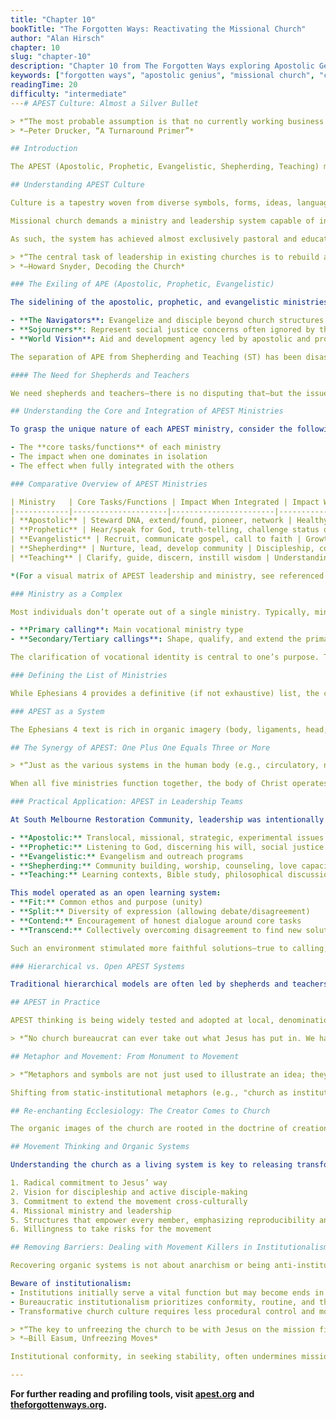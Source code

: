 ```yaml
---
title: "Chapter 10"
bookTitle: "The Forgotten Ways: Reactivating the Missional Church"
author: "Alan Hirsch"
chapter: 10
slug: "chapter-10"
description: "Chapter 10 from The Forgotten Ways exploring Apostolic Genius and missional church principles."
keywords: ["forgotten ways", "apostolic genius", "missional church", "church movements"]
readingTime: 20
difficulty: "intermediate"
---# APEST Culture: Almost a Silver Bullet

> *“The most probable assumption is that no currently working business theory will be valid 10 years hence. And yet few executives accept that turning a business around requires fundamental changes in the assumptions on which the business is run. It requires a different business.”*  
> *—Peter Drucker, “A Turnaround Primer”*

## Introduction

The APEST (Apostolic, Prophetic, Evangelistic, Shepherding, Teaching) ministry complex is foundational to envisioning the ecclesia Jesus designed. All five functions are essential for the church to flourish as Jesus intended.

## Understanding APEST Culture

Culture is a tapestry woven from diverse symbols, forms, ideas, languages, actions, rituals, and more. The term “APEST culture” is meant to encompass not only personal vocation and calling, but also the myriad social functions related to each aspect of APEST, along with the symbols and language used to convey the church’s ministry and mission. Thus, APEST culture is a comprehensive framework for assessing, understanding, and developing the church’s full ministry.

Missional church demands a ministry and leadership system capable of initiating, generating, developing, and sustaining movements. Historically, the Christendom church has undermined a full missional leadership system, reducing ministry to primarily shepherding and teaching roles. Over time, these roles became the only legitimate “orders of ministry” in the eyes of many denominations, weighted towards doctrinal maintenance and pastoral care.

As such, the system has achieved almost exclusively pastoral and educational outcomes—precisely what you would expect from a system designed by shepherds and teachers. By omitting the apostolic, prophetic, and evangelistic functions from the original recipe, we have ended up with a deeply reduced ministry. To become the church Jesus intended (Eph. 4:12–16), we must return to his original design (Eph. 4:7–11).

> *“The central task of leadership in existing churches is to rebuild a fully empowered ministering community based on Ephesians 4:11–12.”*  
> *—Howard Snyder, Decoding the Church*

### The Exiling of APE (Apostolic, Prophetic, Evangelistic)

The sidelining of the apostolic, prophetic, and evangelistic ministries is well-documented. While these ministries never entirely disappeared, they often lacked formal legitimacy, leading many to serve outside local church contexts, denominational systems, and seminaries. This exile contributed to the rise of parachurch agencies and missional orders:

- **The Navigators**: Evangelize and disciple beyond church structures.
- **Sojourners**: Represent social justice concerns often ignored by the church.
- **World Vision**: Aid and development agency led by apostolic and prophetic leadership styles.

The separation of APE from Shepherding and Teaching (ST) has been disastrous for church health and the mission of Christ.

#### The Need for Shepherds and Teachers

We need shepherds and teachers—there is no disputing that—but the issue is what has been excluded from biblical ministry. Where are the generative ministries—apostolic, prophetic, and evangelistic—so evident in the New Testament? The full APEST is constitutionally integrated into the body of Christ for mutual edification, maturity, and attaining the fullness of Christ (Eph. 4:11–16). Running the church on only two cylinders leads to stagnation; restoring APEST’s full “coding” can catalyze transformation.

## Understanding the Core and Integration of APEST Ministries

To grasp the unique nature of each APEST ministry, consider the following:

- The **core tasks/functions** of each ministry
- The impact when one dominates in isolation
- The effect when fully integrated with the others

### Comparative Overview of APEST Ministries

| Ministry   | Core Tasks/Functions | Impact When Integrated | Impact When Isolated/Unhealthy |
|------------|---------------------|-----------------------|---------------------|
| **Apostolic** | Steward DNA, extend/found, pioneer, network | Healthy movement, innovation, growth | Autocracy, woundedness, instability |
| **Prophetic** | Hear/speak for God, truth-telling, challenge status quo | Obedience, social justice, faithfulness | Factiousness, exclusivity, over-spiritualizing |
| **Evangelistic** | Recruit, communicate gospel, call to faith | Growth, vision, expansion | Narrow vision, “simple gospel” only |
| **Shepherding** | Nurture, lead, develop community | Discipleship, connectedness, worship | Closed system, co-dependency, passivity |
| **Teaching** | Clarify, guide, discern, instill wisdom | Understanding, integration, truth | Dogmatism, gnosticism, intellectualism |

*(For a visual matrix of APEST leadership and ministry, see referenced resources.)*

### Ministry as a Complex

Most individuals don’t operate out of a single ministry. Typically, ministry callings are complex, with primary, secondary, and tertiary expressions interacting dynamically. For instance, someone may be primarily prophetic but also gifted in evangelism and teaching.

- **Primary calling**: Main vocational ministry type
- **Secondary/Tertiary callings**: Shape, qualify, and extend the primary type

The clarification of vocational identity is central to one’s purpose. Tools such as the statistically validated APEST profile (see [apest.org](http://www.apest.org)) have helped many discover vocational integrity.

### Defining the List of Ministries

While Ephesians 4 provides a definitive (if not exhaustive) list, the church must not subtract from these five foundational categories. Spiritual gifts empower these ministries as needed; teaching, for example, relies on teaching, wisdom, and revelatory gifts, while the prophetic draws on a different set. All gifts are available as the Spirit wills.

### APEST as a System

The Ephesians 4 text is rich in organic imagery (body, ligaments, head, maturity, fullness). Christian ministry was never intended to be onefold or twofold, but fivefold. Each style is strengthened by the others, and personal development includes growing in secondary giftings.

## The Synergy of APEST: One Plus One Equals Three or More

> *“Just as the various systems in the human body (e.g., circulatory, nervous, digestive) work together to sustain and enhance life, so too in all living systems the various elements in the system interrelate and serve to augment one another. Dysfunction is the result of a breakdown between various components or agents within the system.”*

When all five ministries function together, the body of Christ operates at peak—growing, maturing, building itself up, and reaching unity in faith.

### Practical Application: APEST in Leadership Teams

At South Melbourne Restoration Community, leadership was intentionally restructured so that all five ministries were represented. Each led a functional team:

- **Apostolic:** Translocal, missional, strategic, experimental issues
- **Prophetic:** Listening to God, discerning his will, social justice
- **Evangelistic:** Evangelism and outreach programs
- **Shepherding:** Community building, worship, counseling, love capacity
- **Teaching:** Learning contexts, Bible study, philosophical discussion

This model operated as an open learning system:
- **Fit:** Common ethos and purpose (unity)
- **Split:** Diversity of expression (allowing debate/disagreement)
- **Contend:** Encouragement of honest dialogue around core tasks
- **Transcend:** Collectively overcoming disagreement to find new solutions

Such an environment stimulated more faithful solutions—true to calling, sensitive to outsiders, sustainable, mature, and theologically grounded.

### Hierarchical vs. Open APEST Systems

Traditional hierarchical models are often led by shepherds and teachers and may stifle real participation and interaction, causing members to feel silenced. A bottom-up APEST approach creates a dynamic learning system: outward-looking ministries (A, P, E) bring in external information and drive innovation, while sustaining ministries (S, T) ensure stability.

## APEST in Practice

APEST thinking is being widely tested and adopted at local, denominational, and international levels, with structures developed for assessment and training (e.g., ECO Presbyterians, Mennonite Church, Four Square North America, Netherdutch Reformed Church of Africa).

> *“No church bureaucrat can ever take out what Jesus has put in. We have no need to import APEST into Jesus’s ecclesia—we need only to awaken it.”*

## Metaphor and Movement: From Monument to Movement

> *“Metaphors and symbols are not just used to illustrate an idea; they actually contain the very idea they are meant to convey. They are much more effective means of communication than the more discursive logical forms of language.”*

Shifting from static-institutional metaphors (e.g., "church as institution or monument") to dynamic-organic ones (e.g., "church as body, field, yeast, movement") profoundly changes the way we see and experience church. To awaken Apostolic Genius, we must change the paradigm from institution to movement.

## Re-enchanting Ecclesiology: The Creator Comes to Church

The organic images of the church are rooted in the doctrine of creation. All life is imbued with God’s creative intelligence. The design of the church should mirror the interconnected, dynamic, and self-organizing systems found in creation. The church is not merely an organization but a living organism—filled with the sacred mystery of divine life.

## Movement Thinking and Organic Systems

Understanding the church as a living system is key to releasing transformative power. In dynamic systems, all elements are interrelated and interdependent. Releasing the potential of apostolic movements requires activating all the elements of mDNA (missional DNA):

1. Radical commitment to Jesus’ way
2. Vision for discipleship and active disciple-making
3. Commitment to extend the movement cross-culturally
4. Missional ministry and leadership
5. Structures that empower every member, emphasizing reproducibility and scalability
6. Willingness to take risks for the movement

## Removing Barriers: Dealing with Movement Killers in Institutionalism

Recovering organic systems is not about anarchism or being anti-institutional. Movements require structure for sustainability—but structure exists to serve the movement, not the other way around.

Beware of institutionalism:
- Institutions initially serve a vital function but may become ends in themselves.
- Bureaucratic institutionalism prioritizes conformity, routine, and the status quo—stifling creativity, dissent, and innovation.
- Transformative church culture requires less procedural control and more relational and ethical accountability anchored in common vision and values.

> *“The key to unfreezing the church to be with Jesus on the mission field is to view our congregations and denominations as the roots and shoots of an ‘organic movement’ that goes far beyond organizational survival.”*  
> *—Bill Easum, Unfreezing Moves*

Institutional conformity, in seeking stability, often undermines mission. Movement thinking offers a way forward—restoring the dynamic, living reality Jesus originally embedded in his church.

---
```


**For further reading and profiling tools, visit [apest.org](http://www.apest.org) and [theforgottenways.org](http://www.theforgottenways.org).**
